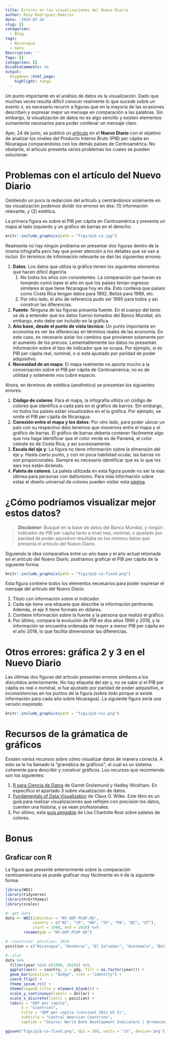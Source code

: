 ```yaml
---
title: Errores en las visualizaciones del Nuevo Diario
author: Rony Rodriguez-Ramirez
date: '2019-07-26'
slug: []
categories:
  - Blog
tags:
  - Nicaragua
  - data
Description: ''
Tags: []
Categories: []
DisableComments: no
output:
  blogdown::html_page:
    highlight: tango
---
```


Un punto importante en el análisis de datos es la visualización. Dado que muchas veces resulta difícil conocer realmente lo que sucede sobre un evento *x*, es necesario recurrir a figuras que en la mayoría de las ocasiones describen y expresar mejor un mensaje en comparación a las palabras. Sin embargo, la visualización de datos no es algo sencillo y existen elementos sumamente necesarios para poder conllevar un mensaje claro.

Ayer, 24 de junio, se publicó un [artículo](https://www.elnuevodiario.com.ni/economia/497166-pib-per-capita-nicaragua-centroamerica/) en el **Nuevo Diario** con el objetivo de analizar los niveles del Producto Interno Bruto (PIB) per cápita en Nicaragua comparándolos con los demás países de Centroamérica. No obstante, el artículo presenta varios problemas los cuales se pueden solucionar.

# Problemas con el artículo del Nuevo Diario
Omitiendo un poco la redacción del artículo y centrándonos solamente en las visualización podemos dividir los errores en dos: (1) información relevante, y (2) estética.

La primera figura es sobre el PIB per cápita en Centroamérica y presenta un mapa al lado izquierdo y un gráfico de barras en el derecho.

```r
knitr::include_graphics(path = "figs/pib-ca.jpg")
```

Realmente no hay ningún problema en presentar dos figuras dentro de la misma infografía pero hay que poner atención a los detalles que se van a incluir. En términos de información relevante se dan las siguientes errores:

1. **Datos**: Los datos que utiliza la gráfica tienen los siguientes elementos que hacen difícil digerirla.
   1. No todos los años son consistentes.  La comparación que hacen es tomando como base el año en que los países tenían ingresos similares al que tiene Nicaragua hoy en día. Esto conlleva que países como Costa Rica tengan datos para 1992, Belize para 1989, etc. 
   2. Por otro lado, el año de referencia pudo ser 1990 para todos y así construir las diferencias.
2. **Fuente**: Ninguna de las figuras presenta fuente. En el cuerpo del texto se da a entender que los datos fueron tomados del Banco Mundial; sin embargo, esto debe ser incluído en la gráfica.
3. **Año base, desde el punto de vista técnico**: Un punto importante en economía es ver las diferencias en términos reales de las economía. En este caso, es necesario aislar los cambios que provienen solamente por el aumento de los precios. Lamentablemente los datos no presentan información sobre el tipo de indicador que se ocupa. Por ejemplo, si es PIB per cápita real, nominal, o si está ajustado por paridad de poder adquisitivo.
4. **Necesidad de un mapa**: El mapa realmente no aporta mucho a la conversación sobre el PIB per cápita de Centroamérica; no es de utilidad y solamente nos cubre espacio.

Ahora, en términos de estética (aesthetics) se presentan los siguientes errores:

1. **Código de colores**: Para el mapa, la infografía utiliza un código de colores que identifica a cada país en el gráfico de barros. Sin embargo, no todos los países están visualizados en el la gráfica. Por ejemplo, se omite el PIB per cápita de Nicaragua.
2. **Conexión entre el mapa y los datos**: Por otro lado, para poder ubicar un país con su respectivo dato tenemos que movernos entre el mapa y el gráfico de barras. El gráfico de barras debería contener fácilmente algo que nos haga identificar que el color verde es de Panamá, el color celeste es de Costa Rica, y así sucesivamente.
3. **Escala del eje y**: La figura no tiene información sobre la dimensión del eje y. Hasta cierto punto, y con mi poca habilidad ocular, las barras no son proporcionales. Siempre es necesario identificar que es lo que los ejes nos están diciendo.
4. **Paleta de colores**: La paleta utilizada en esta figura puede no ser la más idónea para personas con daltonismo. Para más información sobre estas el diseño universal de colores pueden visitar esta [página](https://jfly.uni-koeln.de/color/).

# ¿Cómo podríamos visualizar mejor estos datos?

> __*Disclaimer*__: Busqué en la base de datos del Banco Mundial, y ningún indicador de PIB per cápita tanto a nivel real, nominal, o ajustado por paridad de poder aquisitivo resultaba en los mismos datos que presenta el artículo del Nuevo Diario.

Siguiendo la idea comparativa entre un año base y el año actual retomada en el artículo del Nuevo Diarío, podríamos graficar el PIB per cápita de la siguiente forma: 


```r
knitr::include_graphics(path = "figs/pib-ca-fixed.png")
```

Esta figura contiene todos los elementos necesarios para poder expresar el mensaje del artículo del Nuevo Diario.

1. Título con información sobre el indicador.
2. Cada eje tiene una etiqueta que describe la información pertinente. Además, el eje X tiene formato en dólares.
3. Contiene información sobre la fuente y la persona que realizó el gráfico.
4. Por último, compara la evolución de PIB en dos años 1990 y 2018, y la información se encuentra ordenada de mayor a menor PIB per cápita en el año 2018, lo que facilita dimensionar las diferencias.

# Otros errores: gráfica 2 y 3 en el Nuevo Diario

Las últimas dos figuras del artículo presentan errores similares a los discutidos anteriormente. No hay etiqueta del eje y, no se sabe si el PIB per cápita es real o nominal, si fue ajustado por paridad de poder adquisitivo, e inconsistencias en los puntos de la figura (sobre todo porque *si* existe información para cada año sobre Nicaragua). La siguiente figura sería una versión *mejorada*.

```r
knitr::include_graphics(path = "figs/pib-nic.png")
```

# Recursos de la grámatica de gráficos

Existen varios recursos sobre cómo visualizar datos de manera correcta. A esto se le ha llamado la "gramática de gráficos"; el cual es un sistema coherente para describir y construir gráficos. Los recursos que recomiendo son los siguientes:

1. [R para Ciencia de Datos](https://es.r4ds.hadley.nz/visualizacion-de-datos.html) de Garret Grolemund y Hadley Wickham. En específico el apartado 3 sobre visualización de datos.
2. [Fundamentals of Data Visualization](https://serialmentor.com/dataviz/) de Claus O. Wilke. Este libro es un guía para realizar visualizaciones que reflejen con precisión los datos, cuenten una historia, y se vean profesionales.
3. Por último, esta [guía amigable](https://blog.datawrapper.de/colorguide/) de Lisa Charlotte Rost sobre paletas de colores.

# Bonus

## Graficar con R
La figura que presenté anteriormente sobre la comparación centroamericana se puede graficar muy fácilmente en `R` de la siguiente forma:

```r
library(WDI) 
library(tidyverse)
library(hrbrthemes)
library(scales)

#--get data
data <- WDI(indicator = "NY.GDP.PCAP.KD", 
            country = c("NI", "CR", "HN", "SV", "PA", "BZ", "GT"), 
            start = 1990, end = 2018) %>%  
        rename(gdp = "NY.GDP.PCAP.KD")

#--countries' position: 2018 
position = c("Nicaragua", "Honduras", "El Salvador", "Guatemala", "Belize", "Costa Rica", "Panama")

#--plot
data %>%  
  filter(year %in% c(1990, 2018)) %>%  
  ggplot(aes(x = country, y = gdp, fill = as.factor(year))) + 
  geom_bar(position = "dodge", stat = "identity") + 
  coord_flip() + 
  theme_ipsum_rc() + 
  theme(legend.title = element_blank()) + 
  scale_y_continuous(labels = dollar) + 
  scale_x_discrete(limits = position) + 
  labs(y = "GDP per capita", 
       x = "Countries", 
       title = "GDP per capita (constant 2011 US $)",  
       subtitle = "Central American Countries", 
       caption = "Source: World Bank Development Indicators | @rrmaximilliano") 

ggsave("figs/pib-ca-fixed.png", dpi = 300, units = "in", device='png')
```
